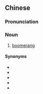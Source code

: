 {{also|飞去来器}}
==Chinese==
{{zh-forms|s=飞去来器}}

===Pronunciation===
{{zh-pron
|m=fēiqùláiqì
|c=fei1 heoi3 loi4 hei3
|cat=n
}}

===Noun===
{{zh-noun}}

# [[boomerang]]

====Synonyms====
* {{zh-l|飛鏢}}
* {{zh-l|飛旋鏢}}
* {{zh-l|回飛棒}}
* {{zh-l|回力鏢}}
* {{zh-l|回旋鏢}}